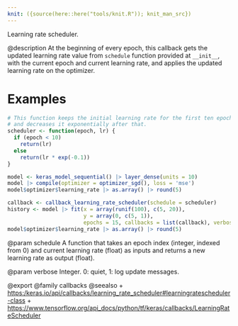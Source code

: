 ```yaml
---
knit: ({source(here::here("tools/knit.R")); knit_man_src})
---
```

Learning rate scheduler.

@description
At the beginning of every epoch, this callback gets the updated learning
rate value from `schedule` function provided at `__init__`, with the current
epoch and current learning rate, and applies the updated learning rate on
the optimizer.

# Examples
```r
# This function keeps the initial learning rate for the first ten epochs
# and decreases it exponentially after that.
scheduler <- function(epoch, lr) {
  if (epoch < 10)
    return(lr)
  else
    return(lr * exp(-0.1))
}

model <- keras_model_sequential() |> layer_dense(units = 10)
model |> compile(optimizer = optimizer_sgd(), loss = 'mse')
model$optimizer$learning_rate |> as.array() |> round(5)
```

```r
callback <- callback_learning_rate_scheduler(schedule = scheduler)
history <- model |> fit(x = array(runif(100), c(5, 20)),
                        y = array(0, c(5, 1)),
                        epochs = 15, callbacks = list(callback), verbose = 0)
model$optimizer$learning_rate |> as.array() |> round(5)
```

@param schedule
A function that takes an epoch index (integer, indexed from 0)
and current learning rate (float) as inputs and returns a new
learning rate as output (float).

@param verbose
Integer. 0: quiet, 1: log update messages.

@export
@family callbacks
@seealso
+ <https:/keras.io/api/callbacks/learning_rate_scheduler#learningratescheduler-class>
+ <https://www.tensorflow.org/api_docs/python/tf/keras/callbacks/LearningRateScheduler>
